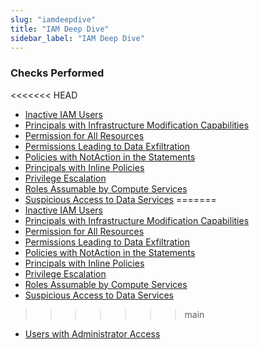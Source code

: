 ```yaml
---
slug: "iamdeepdive"
title: "IAM Deep Dive"
sidebar_label: "IAM Deep Dive"
---
```


### Checks Performed

<<<<<<< HEAD
- [Inactive IAM Users](awsiamdeepdive/rules/inactive_users)
- [Principals with Infrastructure Modification Capabilities](awsiamdeepdive/rules/infrastructure_modification)
- [Permission for All Resources](awsiamdeepdive/rules/permission_with_all_resources)
- [Permissions Leading to Data Exfiltration](awsiamdeepdive/rules/permissions_with_data_exfiltration)
- [Policies with NotAction in the Statements](awsiamdeepdive/rules/policies_with_notactions)
- [Principals with Inline Policies](awsiamdeepdive/rules/principals_with_inline_policies)
- [Privilege Escalation](awsiamdeepdive/rules/privilege_escalation)
- [Roles Assumable by Compute Services](awsiamdeepdive/rules/roles_assumable_by_compute_services)
- [Suspicious Access to Data Services](awsiamdeepdive/rules/suspicious_access_to_data)
=======
- [Inactive IAM Users](awsiamdeepdive/rules/inactive_iam_users)
- [Principals with Infrastructure Modification Capabilities](awsiamdeepdive/rules/infrastructure_modification)
- [Permission for All Resources](awsiamdeepdive/rules/permission_for_all_resources)
- [Permissions Leading to Data Exfiltration](awsiamdeepdive/rules/permissions_with_data_exfiltration)
- [Policies with NotAction in the Statements](awsiamdeepdive/rules/policies_with_notaction_in_the_statements)
- [Principals with Inline Policies](awsiamdeepdive/rules/principals_with_inline_policies)
- [Privilege Escalation](awsiamdeepdive/rules/privilege_escalation)
- [Roles Assumable by Compute Services](awsiamdeepdive/rules/roles_assumable_by_compute_services)
- [Suspicious Access to Data Services](awsiamdeepdive/rules/suspicious_access_to_data_services)
>>>>>>> main
- [Users with Administrator Access](awsiamdeepdive/rules/users_with_admin_access)
